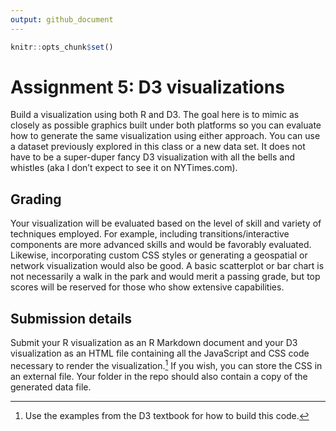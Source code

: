 ```yaml
---
output: github_document
---
```


```r
knitr::opts_chunk$set()
```

# Assignment 5: D3 visualizations

Build a visualization using both R and D3. The goal here is to mimic as closely as possible graphics built under both platforms so you can evaluate how to generate the same visualization using either approach. You can use a dataset previously explored in this class or a new data set. It does not have to be a super-duper fancy D3 visualization with all the bells and whistles (aka I don't expect to see it on NYTimes.com).

## Grading

Your visualization will be evaluated based on the level of skill and variety of techniques employed. For example, including transitions/interactive components are more advanced skills and would be favorably evaluated. Likewise, incorporating custom CSS styles or generating a geospatial or network visualization would also be good. A basic scatterplot or bar chart is not necessarily a walk in the park and would merit a passing grade, but top scores will be reserved for those who show extensive capabilities.

## Submission details

Submit your R visualization as an R Markdown document and your D3 visualization as an HTML file containing all the JavaScript and CSS code necessary to render the visualization.^[Use the examples from the D3 textbook for how to build this code.] If you wish, you can store the CSS in an external file. Your folder in the repo should also contain a copy of the generated data file.


